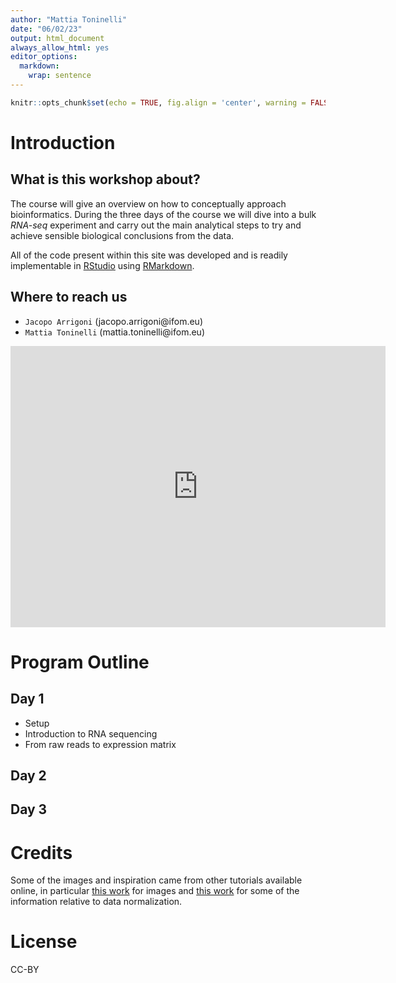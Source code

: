 ```yaml
---
author: "Mattia Toninelli"
date: "06/02/23"
output: html_document
always_allow_html: yes
editor_options: 
  markdown: 
    wrap: sentence
---
```


```r
knitr::opts_chunk$set(echo = TRUE, fig.align = 'center', warning = FALSE, message = FALSE)
```

# Introduction
## What is this workshop about?
The course will give an overview on how to conceptually approach bioinformatics. During the three days of the course we will dive into a bulk _RNA-seq_ experiment and carry out the main analytical steps to try and achieve sensible biological conclusions from the data.

All of the code present within this site was developed and is readily implementable in [RStudio](https://posit.co/) using [RMarkdown](https://rmarkdown.rstudio.com/).

## Where to reach us

- `Jacopo Arrigoni` (jacopo.arrigoni@ifom.eu)
- `Mattia Toninelli` (mattia.toninelli@ifom.eu)

<center>
<iframe src="https://www.google.com/maps/embed?pb=!1m18!1m12!1m3!1d2799.3904457401086!2d9.203071399999999!3d45.44178759999999!2m3!1f0!2f0!3f0!3m2!1i1024!2i768!4f13.1!3m3!1m2!1s0x4786c43e4304a3f5%3A0x80ca5dcc8bef68!2sIFOM%20%E2%80%A2%20Istituto%20Fondazione%20di%20Oncologia%20Molecolare%20ETS!5e0!3m2!1sit!2sit!4v1680169870014!5m2!1sit!2sit" width="600" height="450" style="border:0;" allowfullscreen="" loading="lazy" referrerpolicy="no-referrer-when-downgrade"></iframe>
</center>

# Program Outline

## Day 1
- Setup
- Introduction to RNA sequencing
- From raw reads to expression matrix

## Day 2

## Day 3

# Credits
Some of the images and inspiration came from other tutorials available online, in particular [this work](https://nbisweden.github.io/workshop-ngsintro/2001/slide_rnaseq.html#1) for images and [this work](https://hbctraining.github.io/DGE_workshop/lessons/02_DGE_count_normalization.html) for some of the information relative to data normalization.

# License
CC-BY